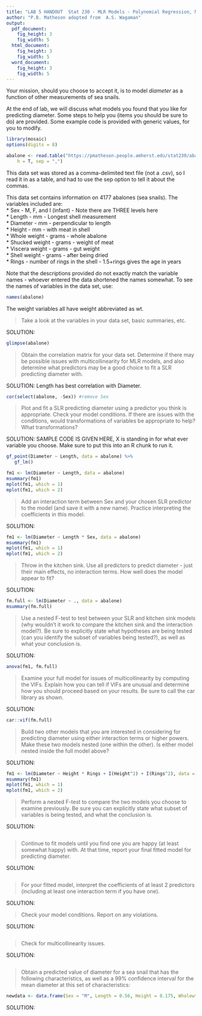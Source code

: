 ```yaml
---
title: "LAB 5 HANDOUT  Stat 230 - MLR Models - Polynomial Regression, Multicollinearity, and Nested F-tests (MLR II)"
author: "P.B. Matheson adopted from  A.S. Wagaman"
output:
  pdf_document:
    fig_height: 3
    fig_width: 5
  html_document:
    fig_height: 3
    fig_width: 5
  word_document:
    fig_height: 3
    fig_width: 5
---
```


Your mission, should you choose to accept it, is to model *diameter* as a function of other measurements of sea snails. 

At the end of lab, we will discuss what models you found that you like for predicting diameter. Some steps to help you (items you should be sure to do) are provided. Some example code is provided with  generic values, for you to modify. 

```r
library(mosaic)
options(digits = 8)
```

```r
abalone <- read.table("https://pmatheson.people.amherst.edu/stat230/abalone.txt",
    h = T, sep = ",")
```

This data set was stored as a comma-delimited text file (not a .csv), so I read it in as a table, and had to use the sep option to tell it about the commas.

This data set contains information on 4177 abalones (sea snails). The variables included are:  
* Sex - M, F, and I (infant) - Note there are THREE levels here  
* Length - mm - Longest shell measurement  
* Diameter - mm - perpendicular to length  
* Height - mm - with meat in shell  
* Whole weight - grams - whole abalone  
* Shucked weight - grams - weight of meat  
* Viscera weight - grams - gut weight   
* Shell weight - grams - after being dried  
* Rings - number of rings in the shell - 1.5+rings gives the age in years   

Note that the descriptions provided do not exactly match the variable names - whoever entered the data shortened the names somewhat. To see the names of variables in the data set, use:

```r
names(abalone)
```

The weight variables all have weight abbreviated as wt.

> Take a look at the variables in your data set, basic summaries, etc. 

SOLUTION:

```r
glimpse(abalone)
```

> Obtain the correlation matrix for your data set. Determine if there may be possible issues with multicollinearity for MLR models, and also determine what predictors may be a good choice to fit a SLR predicting diameter with. 

SOLUTION: Length has best correlation with Diameter.

```r
cor(select(abalone, -Sex)) #remove Sex
```

> Plot and fit a SLR predicting diameter using a predictor you think is appropriate. Check your model conditions. If there are issues with the conditions, would transformations of variables be appropriate to help? What transformations? 

SOLUTION:
SAMPLE CODE IS GIVEN HERE, X is standing in for what ever variable you choose.  Make sure to put this into an R chunk to run it.

```r
gf_point(Diameter ~ Length, data = abalone) %>% 
   gf_lm()

fm1 <- lm(Diameter ~ Length, data = abalone)
msummary(fm1)
mplot(fm1, which = 1)
mplot(fm1, which = 2)
```

> Add an interaction term between Sex and your chosen SLR predictor to the model (and save it with a new name). Practice interpreting the coefficients in this model. 

SOLUTION: 

```r
fm1 <- lm(Diameter ~ Length * Sex, data = abalone)
msummary(fm1)
mplot(fm1, which = 1)
mplot(fm1, which = 2)
```





> Throw in the kitchen sink. Use all predictors to predict diameter - just their main effects, no interaction terms. How well does the model appear to fit?

SOLUTION:

```r
fm.full <- lm(Diameter ~ ., data = abalone)
msummary(fm.full)
```

> Use a nested F-test to test between your SLR and kitchen sink models (why wouldn't it work to compare the kitchen sink and the interaction model?). Be sure to explicitly state what hypotheses are being tested (can you identify the subset of variables being tested?), as well as what your conclusion is.

SOLUTION: 

```r
anova(fm1, fm.full)
```

> Examine your full model for issues of multicollinearity by computing the VIFs. Explain how you can tell if VIFs are unusual and determine how you should proceed based on your results. Be sure to call the car library as shown.

SOLUTION:

```r
car::vif(fm.full)
```

> Build two other models that you are interested in considering for predicting diameter using either interaction terms or higher powers. Make these two models nested (one within the other). Is either model nested inside the full model above? 

SOLUTION:

```r
fm1 <- lm(Diameter ~ Height * Rings + I(Height^2) + I(Rings^2), data = abalone)
msummary(fm1)
mplot(fm1, which = 1)
mplot(fm1, which = 2)
```

> Perform a nested F-test to compare the two models you choose to examine previously. Be sure you can explicitly state what subset of variables is being tested, and what the conclusion is.

SOLUTION:

```r

```

> Continue to fit models until you find one you are happy (at least somewhat happy) with. At that time, report your final fitted model for predicting diameter. 

SOLUTION:

```r

```

> For your fitted model, interpret the coefficients of at least 2 predictors (including at least one interaction term if you have one). 

SOLUTION:

> Check your model conditions. Report on any violations. 

SOLUTION:

```r

```

> Check for multicollinearity issues. 

SOLUTION:

```r

```

> Obtain a predicted value of diameter for a sea snail that has the following characteristics, as well as a 99% confidence interval for the mean diameter at this set of characteristics:

```r
newdata <- data.frame(Sex = "M", Length = 0.56, Height = 0.175, Wholewt = 1.01, Shuckedwt = 0.384, Viscerawt = 0.206, Shellwt = 0.37, Rings = 15) #this is abalone #256
```

SOLUTION:

```r

```

